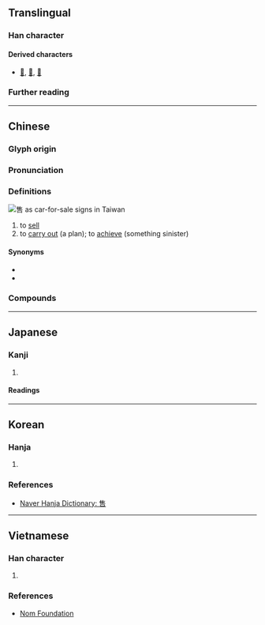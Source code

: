 {{character info}}
==Translingual==

===Han character===
{{Han char|rn=30|rad=口|as=08|sn=11|four=20601|canj=OGR|ids=⿱隹口}}

====Derived characters====
* [[𠿲]], [[𡙬]], [[𭙲]] <!-- Note: 𧃼 is derived from 雚 and not 售 -->

===Further reading===
{{Han ref|kx=0193.150|dkj=03760|dj=0413.160|hdz=10642.060|uh=552E}}

----

==Chinese==
{{zh-forms}}

===Glyph origin===
{{Han etym}}

===Pronunciation===
{{zh-pron
|m=shòu
|c=sau6
|h=pfs=
|md=
|mn=siū/siû
|mn_note=siū - literary; siû - vernacular
|w=3zeu
|mc=y
|oc=y
|cat=v
}}

===Definitions===
[[File:Taiwanese car for sale signs.jpg|thumb|售 as car-for-sale signs in Taiwan]]
{{head|zh|Han character}}

# to [[sell]]
# to [[carry out]] (a plan); to [[achieve]] (something sinister)

====Synonyms====
* {{zh-l|鬻}}
* {{zh-l|賣}}

===Compounds===
{{zh-der|售票|兜售|售票處|售貨合約|售票員|惜售|平分售現|以售其奸|待售|展售|寶貨難售|寄售|售後服務|售票亭|售價|售貨員|售貨|售罄|售票口|售出|售主|以售其技|出售|代售|攤售|拋售|發售|獎售|求售|標售|零售價|脫售|躉售市場|零售|販售|預售屋|預售|軍售|零售點|經售|零售業|零售店|零售市場|零售價格|銷售|銷售一空|配售|轉售|零售商}}

{{zh-cat|Intermediate}}

----

==Japanese==

===Kanji===
{{ja-kanji|grade=|rs=口08}}

# {{rfdef|ja|sort=口08}}

====Readings====
{{ja-readings
|on=しゅう
|kun=うる
}}

----

==Korean==

===Hanja===
{{ko-hanja|팔다|팔|수}}

# {{rfdef|ko|sort=口08}}

===References===
* [https://hanja.dict.naver.com/hanja?q=售 Naver Hanja Dictionary: 售]

----

==Vietnamese==

===Han character===
{{vi-readings|hanviet=thụ|nom=thụ, thịu|rs=口08}}

# {{rfdef|vi|sort=口08}}

===References===
* [http://nomfoundation.org/common/nom_details.php?codepoint=552E Nom Foundation]